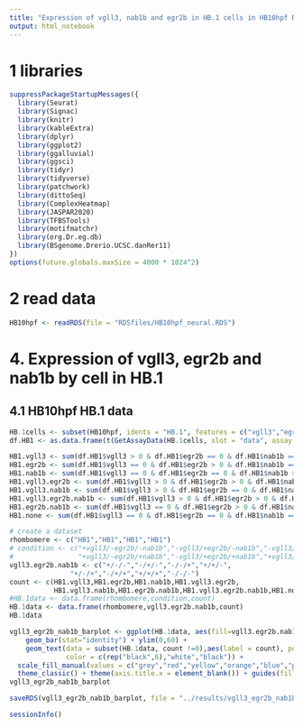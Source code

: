 ```yaml
---
title: "Expression of vgll3, nab1b and egr2b in HB.1 cells in HB10hpf R Notebook"
output: html_notebook
---
```



# 1 libraries
```r
suppressPackageStartupMessages({
  library(Seurat)
  library(Signac)
  library(knitr)
  library(kableExtra)
  library(dplyr)
  library(ggplot2)
  library(ggalluvial)
  library(ggsci)
  library(tidyr)
  library(tidyverse)
  library(patchwork)
  library(dittoSeq)
  library(ComplexHeatmap)
  library(JASPAR2020)
  library(TFBSTools)
  library(motifmatchr)
  library(org.Dr.eg.db)
  library(BSgenome.Drerio.UCSC.danRer11)
})
options(future.globals.maxSize = 4000 * 1024^2)
```

# 2 read data

```r
HB10hpf <- readRDS(file = "RDSfiles/HB10hpf_neural.RDS")
```

# 4. Expression of vgll3, egr2b and nab1b by cell in HB.1

## 4.1 HB10hpf HB.1 data
```r
HB.1cells <- subset(HB10hpf, idents = "HB.1", features = c("vgll3","egr2b","nab1b"))
df.HB1 <- as.data.frame(t(GetAssayData(HB.1cells, slot = "data", assay = "SCT")))

HB1.vgll3 <- sum(df.HB1$vgll3 > 0 & df.HB1$egr2b == 0 & df.HB1$nab1b == 0) 
HB1.egr2b <- sum(df.HB1$vgll3 == 0 & df.HB1$egr2b > 0 & df.HB1$nab1b == 0) 
HB1.nab1b <- sum(df.HB1$vgll3 == 0 & df.HB1$egr2b == 0 & df.HB1$nab1b > 0) 
HB1.vgll3.egr2b <- sum(df.HB1$vgll3 > 0 & df.HB1$egr2b > 0 & df.HB1$nab1b == 0) 
HB1.vgll3.nab1b <- sum(df.HB1$vgll3 > 0 & df.HB1$egr2b == 0 & df.HB1$nab1b > 0) 
HB1.vgll3.egr2b.nab1b <- sum(df.HB1$vgll3 > 0 & df.HB1$egr2b > 0 & df.HB1$nab1b > 0) 
HB1.egr2b.nab1b <- sum(df.HB1$vgll3 == 0 & df.HB1$egr2b > 0 & df.HB1$nab1b > 0) 
HB1.none <- sum(df.HB1$vgll3 == 0 & df.HB1$egr2b == 0 & df.HB1$nab1b == 0)

# create a dataset
rhombomere <- c("HB1","HB1","HB1","HB1")
# condition <- c("+vgll3/-egr2b/-nab1b","-vgll3/+egr2b/-nab1b","-vgll3/-egr2b/+nab1b","+vgll3/+egr2b/-nab1b",
#                "+vgll3/-egr2b/+nab1b","-vgll3/+egr2b/+nab1b","+vgll3/+egr2b/+nab1b","-vgll3/-egr2b/-nab1b")
vgll3.egr2b.nab1b <- c("+/-/-","-/+/-","-/-/+","+/+/-",
               "+/-/+","-/+/+","+/+/+","-/-/-")
count <- c(HB1.vgll3,HB1.egr2b,HB1.nab1b,HB1.vgll3.egr2b,
           HB1.vgll3.nab1b,HB1.egr2b.nab1b,HB1.vgll3.egr2b.nab1b,HB1.none)
#HB.1data <- data.frame(rhombomere,condition,count)
HB.1data <- data.frame(rhombomere,vgll3.egr2b.nab1b,count)
HB.1data
```

```r
vgll3_egr2b_nab1b_barplot <- ggplot(HB.1data, aes(fill=vgll3.egr2b.nab1b, y=count, x=rhombomere)) + 
    geom_bar(stat="identity") + ylim(0,60) +
    geom_text(data = subset(HB.1data, count !=0),aes(label = count), position = position_stack(vjust = 0.5), 
              color = c(rep("black",6),"white","black")) +
  scale_fill_manual(values = c("grey","red","yellow","orange","blue","purple","green","black")) +
  theme_classic() + theme(axis.title.x = element_blank()) + guides(fill=guide_legend(title="vgll3/egr2b/nab1b"))
vgll3_egr2b_nab1b_barplot
```
```r
saveRDS(vgll3_egr2b_nab1b_barplot, file = "../results/vgll3_egr2b_nab1b_barplot.RDS")
```

```r
sessionInfo()
```

